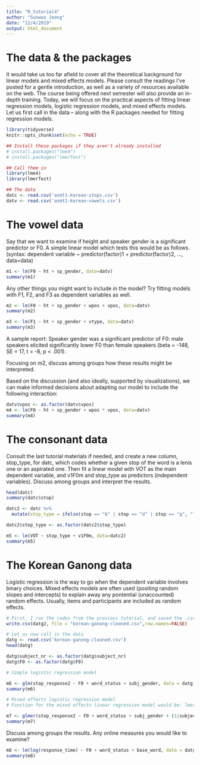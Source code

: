 ```yaml
---
title: "R_tutorial4"
author: "Sunwoo Jeong"
date: "12/4/2019"
output: html_document
---
```


# The data \& the packages

It would take us too far afield to cover all the theoretical background for linear models and mixed effects models. Please consult the readings I've posted for a gentle introduction, as well as a variety of resources available on the web. The course being offered next semester will also provide an in-depth training. Today, we will focus on the practical aspects of fitting linear regression models, logistic regression models, and mixed effects models. Let us first call in the data -- along with the R packages needed for fitting regression models.

```r
library(tidyverse)
knitr::opts_chunk$set(echo = TRUE)

## Install these packages if they aren't already installed
# install.packages("lme4")
# install.packages("lmerTest")

## Call them in
library(lme4)
library(lmerTest)

## The data
datc <- read.csv('asmt1-korean-stops.csv')
datv <- read.csv('asmt1-korean-vowels.csv')
```


# The vowel data

Say that we want to examine if height and speaker gender is a significant predictor or F0.
A simple linear model which tests this would be as follows.
(syntax: dependent variable ~ predictor(factor)1 + predictor(factor)2, ..., data=data)


```r
m1 <- lm(F0 ~ ht + sp_gender, data=datv)
summary(m1) 
```

Any other things you might want to include in the model? Try fitting models with F1, F2, and F3 as dependent variables as well.

```r
m2 <- lm(F0 ~ ht + sp_gender + wpos + vpos, data=datv)
summary(m2) 

m3 <- lm(F1 ~ ht + sp_gender + vtype, data=datv)
summary(m3)
```
A sample report: Speaker gender was a significant predictor of F0: male speakers elicited significantly lower F0 than female speakers (beta = -148, SE = 17, t = -8, p < .001).

Focusing on m2, discuss among groups how these results might be interpreted.

Based on the discussion (and also ideally, supported by visualizations), we can make informed decisions about adapting our model to include the following interaction:

```r
datv$vpos <- as.factor(datv$vpos)
m4 <- lm(F0 ~ ht + sp_gender + wpos * vpos, data=datv)
summary(m4) 
```

# The consonant data

Consult the last tutorial materials if needed, and create a new column, stop_type, for datc, which codes whether a given stop of the word is a lenis one or an aspirated one. Then fit a linear model with VOT as the main dependent variable, and v1F0m and stop_type as predictors (independent variables). Discuss among groups and interpret the results.

```r
head(datc)
summary(datc$stop)

datc2 <- datc %>%
  mutate(stop_type = ifelse(stop == "b" | stop == "d" | stop == "g", "len", "asp"))

datc2$stop_type <- as.factor(datc2$stop_type)

m5 <- lm(VOT ~ stop_type + v1F0m, data=datc2)
summary(m5)
```
# The Korean Ganong data

Logistic regression is the way to go when the dependent variable involves binary choices. Mixed effects models are often used (positing random slopes and intercepts) to explain away any pontential (unaccounted) random effects. Usually, items and participants are included as random effects.

```r
# First, I ran the codes from the previous tutorial, and saved the .csv as follows.
write.csv(datg2, file = "korean-ganong-cleaned.csv",row.names=FALSE)

# Let us now call in the data
datg <- read.csv('korean-ganong-cleaned.csv')
head(datg)

datg$subject_nr <- as.factor(datg$subject_nr)
datg$F0 <- as.factor(datg$F0)

# Simple logistic regression model

m6 <- glm(stop_response2 ~ F0 + word_status + subj_gender, data = datg, family = 'binomial')
summary(m6)

# Mixed effects logistic regression model
# Function for the mixed effects linear regression model would be: lmer

m7 <- glmer(stop_response2 ~ F0 + word_status + subj_gender + (1|subject_nr), data = datg, family = 'binomial')
summary(m7)
```
Discuss among groups the results.
Any online measures you would like to examine?
```r
m8 <- lm(log(response_time) ~ F0 + word_status + base_word, data = datg)
summary(m8)
```
